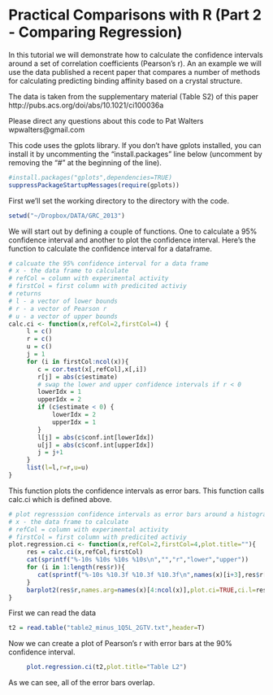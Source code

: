 Practical Comparisons with R (Part 2 - Comparing Regression)
========================================================

In this tutorial we will demonstrate how to calculate the confidence intervals around a set of correlation coefficients (Pearson's r).  An an example we will use the data published a recent paper that compares a number of methods for calculating predicting binding affinity based on a crystal structure.  

The data is taken from the supplementary material (Table S2) of this paper http://pubs.acs.org/doi/abs/10.1021/ci100036a

Please direct any questions about this code to Pat Walters wpwalters@gmail.com

This code uses the gplots library.  If you don't have gplots installed, you can install it by uncommenting the "install.packages" line below (uncomment by removing the "#" at the beginning of the line).

```r
#install.packages("gplots",dependencies=TRUE)
suppressPackageStartupMessages(require(gplots))
```

First we'll set the working directory to the directory with the code.

```r
setwd("~/Dropbox/DATA/GRC_2013")
```


We will start out by defining a couple of functions.  One to calculate a 95% confidence interval and another to plot the confidence interval.  Here's the function to calculate the confidence interval for a dataframe.

```r
# calcuate the 95% confidence interval for a data frame
# x - the data frame to calculate
# refCol = column with experimental activity
# firstCol = first column with predicited activiy
# returns 
# l - a vector of lower bounds
# r - a vector of Pearson r
# u - a vector of upper bounds
calc.ci <- function(x,refCol=2,firstCol=4) {
     l = c()
     r = c()
     u = c()
     j = 1
     for (i in firstCol:ncol(x)){
        c = cor.test(x[,refCol],x[,i])
        r[j] = abs(c$estimate)
        # swap the lower and upper confidence intervals if r < 0
        lowerIdx = 1
        upperIdx = 2
        if (c$estimate < 0) {
            lowerIdx = 2
            upperIdx = 1
        }
        l[j] = abs(c$conf.int[lowerIdx])
        u[j] = abs(c$conf.int[upperIdx])
        j = j+1
     }
     list(l=l,r=r,u=u)
}
```

This function plots the confidence intervals as error bars.  This function calls calc.ci which is defined above.

```r
# plot regresssion confidence intervals as error bars around a histogram
# x - the data frame to calculate
# refCol = column with experimental activity
# firstCol = first column with predicited activiy
plot.regression.ci <- function(x,refCol=2,firstCol=4,plot.title=""){
     res = calc.ci(x,refCol,firstCol) 
     cat(sprintf("%-10s %10s %10s %10s\n","","r","lower","upper"))
     for (i in 1:length(res$r)){
        cat(sprintf("%-10s %10.3f %10.3f %10.3f\n",names(x)[i+3],res$r[i],res$l[i],res$u[i]))
     }
     barplot2(res$r,names.arg=names(x)[4:ncol(x)],plot.ci=TRUE,ci.l=res$l,ci.u=res$u,col="lightblue",cex.names=0.9,ylab="abs(Pearson r)",main=plot.title)
}
```

First we can read the data

```r
t2 = read.table("table2_minus_1Q5L_2GTV.txt",header=T)
```


Now we can create a plot of Pearson's r with error bars at the 90% confidence interval.

```r
     plot.regression.ci(t2,plot.title="Table L2")
```

As we can see, all of the error bars overlap.
